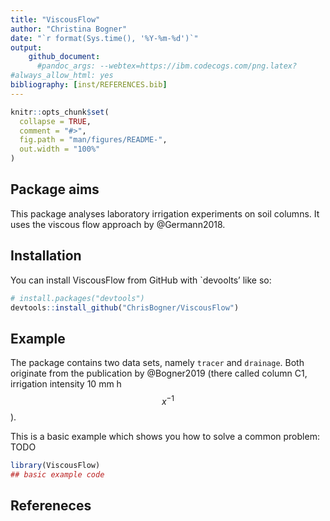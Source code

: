 ```yaml
---
title: "ViscousFlow"
author: "Christina Bogner"
date: "`r format(Sys.time(), '%Y-%m-%d')`"
output: 
    github_document:
      #pandoc_args: --webtex=https://ibm.codecogs.com/png.latex?
#always_allow_html: yes
bibliography: [inst/REFERENCES.bib]
---
```


<!-- README.md is generated from README.Rmd. Please edit that file -->

```r
knitr::opts_chunk$set(
  collapse = TRUE,
  comment = "#>",
  fig.path = "man/figures/README-",
  out.width = "100%"
)
```

## Package aims

<!-- badges: start -->
<!-- badges: end -->

This package analyses laboratory irrigation experiments on soil columns. It uses the viscous flow approach by @Germann2018.

## Installation

You can install ViscousFlow from GitHub with `devoolts' like so:

``` r
# install.packages("devtools")
devtools::install_github("ChrisBogner/ViscousFlow")
```
## Example

The package contains two data sets, namely `tracer` and `drainage`. Both originate from the publication by @Bogner2019 (there called column C1, irrigation intensity 10 mm h$$x^{-1}$$).

This is a basic example which shows you how to solve a common problem: TODO

```r
library(ViscousFlow)
## basic example code
```

## Refereneces
<div id="refs"></div>
